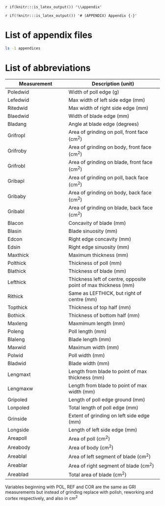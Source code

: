 `r if(knitr:::is_latex_output()) '\\appendix'`

`r if(!knitr:::is_latex_output()) '# (APPENDIX) Appendix {-}'` 


# List of appendix files

```bash
ls -1 appendices
```


# List of abbreviations

|Measurement|Description (unit)|
|-----------|-----------------|
|Poledwid| Width of poll edge (g)|
|Lefedwid| Max width of left side edge (mm)|
|Ritedwid| Max width of right side edge (mm)|
|Blaedwid| Width of blade edge (mm)|
|Bladang| Angle at blade edge (degrees)|
|Grifropl| Area of grinding on poll, front face (cm^2^)|
|Grifroby| Area of grinding on body, front face (cm^2^)|
|Grifrobl| Area of grinding on blade, front face  (cm^2^)|
|Gribapl| Area of grinding on poll, back face (cm^2^)|
|Gribaby| Area of grinding on body, back face (cm^2^)|
|Gribabl| Area of grinding on blade, back face (cm^2^)|
|Blacon| Concavity of blade (mm)|
|Blasin| Blade sinuosity (mm)|
|Edcon| Right edge concavity (mm)|
|Edsin| Right edge sinuosity (mm)|
|Maxthick| Maximum thickness (mm)|
|Polthick| Thickness of poll (mm)|
|Blathick| Thickness of blade (mm)|
|Lefthick| Thickness left of centre, opposite point of max thickness (mm)|
|Rithick| Same as LEFTHICK, but right of centre (mm)|
|Topthick| Thickness of top half (mm)|
|Bothick| Thickness of bottom half (mm)|
|Maxleng| Maxmimum length (mm)|
|Poleng| Poll length (mm)|
|Blaleng| Blade length (mm)|
|Maxwid| Maximum width (mm)|
|Polwid| Poll width (mm)|
|Bladwid| Blade width (mm)|
|Lengmaxt| Length from blade to point of max thickness (mm)|
|Lengmaxw| Length from blade to point of max width (mm)|
|Gripoled| Length of poll edge ground (mm)|
|Lonpoled| Total length of poll edge (mm)|
|Grinside| Extent of grinding on left side edge (mm)|
|Longside| Length of left side edge (mm)|
|Areapoll| Area of poll (cm^2^)|
|Areabody| Area of body (cm^2^)|
|Areablal| Area of left segment of blade (cm^2^)|
|Areablar| Area of right segment of blade (cm^2^)|
|Areablad| Total area of blade (cm^2^)|

Variables beginning with POL, REF and COR are the same as GRI measurements but instead of grinding replace with polish, reworking and cortex respectively, and also in cm^2^
